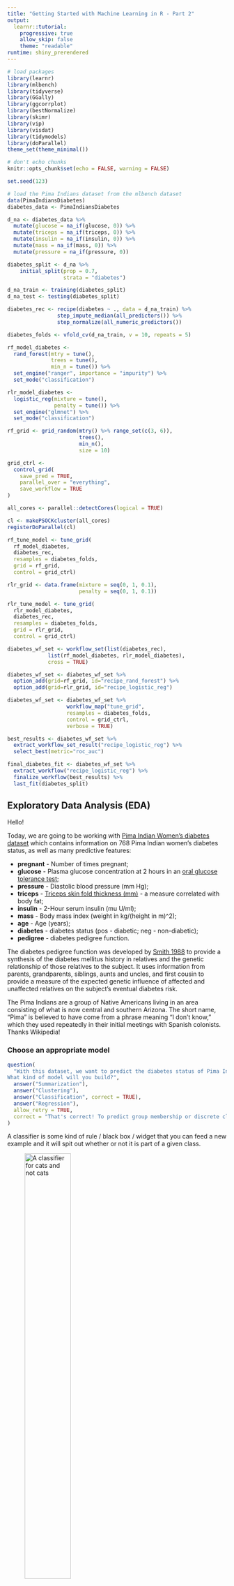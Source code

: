 ```yaml
---
title: "Getting Started with Machine Learning in R - Part 2"
output: 
  learnr::tutorial:
    progressive: true
    allow_skip: false
    theme: "readable"
runtime: shiny_prerendered
---
```


```r
# load packages
library(learnr)
library(mlbench)
library(tidyverse)
library(GGally)
library(ggcorrplot)
library(bestNormalize)
library(skimr)
library(vip)
library(visdat)
library(tidymodels)
library(doParallel)
theme_set(theme_minimal())

# don't echo chunks
knitr::opts_chunk$set(echo = FALSE, warning = FALSE)

set.seed(123)

# load the Pima Indians dataset from the mlbench dataset
data(PimaIndiansDiabetes)
diabetes_data <- PimaIndiansDiabetes

d_na <- diabetes_data %>%
  mutate(glucose = na_if(glucose, 0)) %>%
  mutate(triceps = na_if(triceps, 0)) %>%
  mutate(insulin = na_if(insulin, 0)) %>%
  mutate(mass = na_if(mass, 0)) %>%
  mutate(pressure = na_if(pressure, 0))

diabetes_split <- d_na %>%
    initial_split(prop = 0.7, 
                  strata = "diabetes")

d_na_train <- training(diabetes_split)
d_na_test <- testing(diabetes_split)

diabetes_rec <- recipe(diabetes ~ ., data = d_na_train) %>%
                step_impute_median(all_predictors()) %>%
                step_normalize(all_numeric_predictors())

diabetes_folds <- vfold_cv(d_na_train, v = 10, repeats = 5)

rf_model_diabetes <- 
  rand_forest(mtry = tune(),
              trees = tune(),
              min_n = tune()) %>%
  set_engine("ranger", importance = "impurity") %>% 
  set_mode("classification") 

rlr_model_diabetes <- 
  logistic_reg(mixture = tune(), 
               penalty = tune()) %>%
  set_engine("glmnet") %>%
  set_mode("classification")

rf_grid <- grid_random(mtry() %>% range_set(c(3, 6)),
                       trees(),
                       min_n(),
                       size = 10)

grid_ctrl <-
  control_grid(
    save_pred = TRUE,
    parallel_over = "everything",
    save_workflow = TRUE
)

all_cores <- parallel::detectCores(logical = TRUE)

cl <- makePSOCKcluster(all_cores)
registerDoParallel(cl)

rf_tune_model <- tune_grid(
  rf_model_diabetes, 
  diabetes_rec,       
  resamples = diabetes_folds,
  grid = rf_grid,
  control = grid_ctrl)

rlr_grid <- data.frame(mixture = seq(0, 1, 0.1),
                       penalty = seq(0, 1, 0.1))

rlr_tune_model <- tune_grid(
  rlr_model_diabetes,  
  diabetes_rec,       
  resamples = diabetes_folds, 
  grid = rlr_grid,
  control = grid_ctrl)

diabetes_wf_set <- workflow_set(list(diabetes_rec),  
             list(rf_model_diabetes, rlr_model_diabetes), 
             cross = TRUE) 

diabetes_wf_set <- diabetes_wf_set %>%
  option_add(grid=rf_grid, id="recipe_rand_forest") %>%
  option_add(grid=rlr_grid, id="recipe_logistic_reg")

diabetes_wf_set <- diabetes_wf_set %>%
                   workflow_map("tune_grid",
                   resamples = diabetes_folds,
                   control = grid_ctrl,
                   verbose = TRUE) 

best_results <- diabetes_wf_set %>%
  extract_workflow_set_result("recipe_logistic_reg") %>%
  select_best(metric="roc_auc")

final_diabetes_fit <- diabetes_wf_set %>%
  extract_workflow("recipe_logistic_reg") %>%
  finalize_workflow(best_results) %>%
  last_fit(diabetes_split)
```

## Exploratory Data Analysis (EDA)

Hello!

Today, we are going to be working with [Pima Indian Women's diabetes
dataset](https://en.wikipedia.org/wiki/Akimel_O%27odham) which contains
information on 768 Pima Indian women's diabetes status, as well as many
predictive features:

-   **pregnant** - Number of times pregnant;
-   **glucose** - Plasma glucose concentration at 2 hours in an [oral
    glucose tolerance
    test](https://en.wikipedia.org/wiki/Glucose_tolerance_test);
-   **pressure** - Diastolic blood pressure (mm Hg);
-   **triceps** - [Triceps skin fold thickness
    (mm)](https://en.wikipedia.org/wiki/Anthropometry_of_the_upper_arm) -
    a measure correlated with body fat;
-   **insulin** - 2-Hour serum insulin (mu U/ml);
-   **mass** - Body mass index (weight in kg/(height in m)\^2);
-   **age** - Age (years);
-   **diabetes** - diabetes status (pos - diabetic; neg - non-diabetic);
-   **pedigree** - diabetes pedigree function.

The diabetes pedigree function was developed by [Smith
1988](https://www.ncbi.nlm.nih.gov/pmc/articles/PMC2245318/) to provide
a synthesis of the diabetes mellitus history in relatives and the
genetic relationship of those relatives to the subject. It uses
information from parents, grandparents, siblings, aunts and uncles, and
first cousin to provide a measure of the expected genetic influence of
affected and unaffected relatives on the subject's eventual diabetes
risk.

The Pima Indians are a group of Native Americans living in an area
consisting of what is now central and southern Arizona. The short name,
"Pima" is believed to have come from a phrase meaning "I don't know,"
which they used repeatedly in their initial meetings with Spanish
colonists. Thanks Wikipedia!

### Choose an appropriate model

```r
question(
  "With this dataset, we want to predict the diabetes status of Pima Indian women. 
What kind of model will you build?",
  answer("Summarization"),
  answer("Clustering"),
  answer("Classification", correct = TRUE),
  answer("Regression"),
  allow_retry = TRUE,
  correct = "That's correct! To predict group membership or discrete class labels, use classification models."
)
```

A classifier is some kind of rule / black box / widget that you can feed
a new example and it will spit out whether or not it is part of a given
class.

![A classifier for cats and not
cats](images/CatNotCat.jpg){height="50%"}

You can also have classifiers that categorise things into multiple (more
than two) categories e.g.

-   Which animal is this, out of the 12 animals I have trained my model
    on? 🐱
-   Do these test results indicate {none, stage 1, stage 2, stage 3,
    stage 4} cancer? 🚑
-   Is this email important, not important but not spam, or spam? 📧

### Analyse Missing data

Start off this case study by examining your data set and analyse any
missing values.

**Instructions** Use the `summary()` function from the *skimr* package
for an initial exploration of the Pima Indians dataset `diabetes_data`.

```r
____(diabetes_data)
```

```r
summary(diabetes_data)
```

Within this dataset, it is clear that the values of several variables
are zero when it is impossible for them to be so (i.e. this value could
not be zero if it was measured). Hence, we are dealing with "hidden"
missing data.

```r
question(
  "Which are the variables that have zero “values” that are actually likely to be missing:",
  answer("pregnant"),
  answer("glucose", correct = TRUE),
  answer("pressure", correct = TRUE),
  answer("triceps", correct = TRUE),
  answer("insulin", correct = TRUE),
  answer("mass", correct = TRUE),
  answer("pedigree"),
  answer("age"),
  answer("diabetes"),
  allow_retry = TRUE,
  correct = "That's correct!"
)
```

```r
question(
  "To handle this, what should be done with these zero values? ",
  answer("Leave them as zero values"),
  answer("Recode them as NA to indicate missingness", correct = TRUE),
  answer("Remove the rows containing zero values"),
  allow_retry = TRUE,
  correct = "That's correct! Recoding zero values as NA is a common approach to handle hidden missing data in a dataset. This allows for appropriate treatment and analysis of the missing values. Leaving them as zero values might incorrectly imply that the measurements were taken and resulted in a zero value. Removing the rows can lead to the loss of valuable information."
)
```

Let's create a new dataframe `d_na`, which has the missing values
recoded as `NA` and visualise it.

**Instructions**

-   Use the `vis_dat()` function to visualise the missing values of the
    `diabetes_data` object;
-   Use the `mutate()` function from the **dplyr** package to create a
    new dataframe called `d_na` and recode all the 0 values of the
    variables `glucose`, `triceps`, `insulin`, `mass` and `pressure` to
    NAs;
-   Use the `vis_miss()` function to visualise the variables of the new
    `d_na` dataframe.

```r
vis_miss(____)

d_na <- diabetes_data %>%
  ____(glucose = na_if(glucose, 0)) %>%
  mutate(____ = na_if(triceps, 0)) %>%
  mutate(insulin = na_if(____, 0)) %>%
  mutate(mass = ____(mass, 0)) %>%
  mutate(pressure = na_if(pressure, ____))

____(d_na)
```

```r
vis_miss(diabetes_data)

d_na <- diabetes_data %>%
  mutate(glucose = na_if(glucose, 0)) %>%
  mutate(triceps = na_if(triceps, 0)) %>%
  mutate(insulin = na_if(insulin, 0)) %>%
  mutate(mass = na_if(mass, 0)) %>%
  mutate(pressure = na_if(pressure, 0))

vis_miss(d_na)
```

## Our data budget and preprocessing steps

### Training and testing data

Training models based on all of your data at once is typically not a
good choice 🚫. Instead, you can create subsets of your data that you
use for different purposes, such as training your model and then testing
your model.

Creating training/testing splits reduces overfitting. When you evaluate
your model on data that it was not trained on, you get a better estimate
of how it will perform on new data.

**Instructions**

-   Use the `initial_split()` function to create a data split that
    divides the original data into 70%/30% sections and (roughly)
    divides the data into subsets based on the target/outcome variable's
    distribution;
-   Use the functions `training()` and `testing()` to assign the 70%
    partition to `d_na_train` and the 30% partition to `d_na_test`,
    respectively.

```r
# Split the data into training and test sets
set.seed(123) #so we all get the same results

diabetes_split <- d_na %>%
    initial_split(prop = ____, 
                  strata = ___)

d_na_train <- training(___)
d_na_test <- testing(___)

glimpse(d_na_train)
glimpse(____)
```

```r
set.seed(123)

diabetes_split <- d_na %>%
    initial_split(prop = 0.7, 
                  strata = diabetes)

d_na_train <- training(diabetes_split)
d_na_test <- testing(diabetes_split)

glimpse(d_na_train)
glimpse(d_na_test)
```

The code above takes an input data set and puts 70% of it into a
training dataset and 30% of it into a testing dataset; it chooses the
individual cases so that both sets are balanced in selling price.

*Stratified sampling would split within each quartile. This ensures that
the training and testing sets have a similar distribution of the target
variable, which can lead to more reliable model performance estimates.*

Let's do some standard checks on the train/test split!

**Instructions**

-   Use the `dim()` function to look how many samples we have in the
    training (`d_na_train`) and testing (`d_na_test`) sets;
-   Use `bind_rows()` to bind together the rows of the training and
    testing sets;
-   Use `gglot()` to plot a histogram of the output (`diabetes`) to
    check we stratified appropriately.

```r
# check how many samples we have in training
dim(____)

# check how many samples we have in testing
____(d_na_test)

# bind together the rows of the training and testing sets
together <- bind_rows(train = ___,
                      test = ____,
                      .id = "test_train" ) 

# plot a histogram of the output to check we stratified appropriately
together %>%
  ggplot(aes(x = ____))+
  geom_bar()+
  facet_grid(test_train~., scales = "free")
```

```r
dim(d_na_train)

dim(d_na_test)

together <- bind_rows(train = d_na_train,
                      test = d_na_test,
                      .id = "test_train" ) 

together %>%
  ggplot(aes(x = diabetes))+
  geom_bar()+
  facet_grid(test_train~., scales = "free")
```

### Preprocessing step for modeling

In tidymodels, you can preprocess your data using **recipes**. Within a
recipe, you can implement many steps on one dataset during
preprocessing. There are an enormous number of different kinds of
preprocessing you can do. For example, you can impute missing data.
*Imputation* is often used to handle missing data because many
statistical methods and machine learning algorithms require complete
data. When we do imputation, we aren't adding new information to our
dataset, but we are using the patterns in our dataset so that we don't
have to throw away the data that have some variables missing.

**Instructions** Use the `recipe()` function to apply the following
preprocessing steps:

-   use the `step_impute_median()` function to perform median imputation
    on all predictors;
-   normalize the data to a standard range by dividing each observation
    by the standard deviation of the feature using `step_normalize()`.

```r
set.seed(123)

diabetes_rec <- ____(diabetes ~ ., data = d_na_train) %>%
                ____(all_predictors()) %>% # perform median imputation
                ____(all_numeric_predictors()) # all our predictors are numeric so standardize them
  
diabetes_rec  
```

```r
set.seed(123)

diabetes_rec <- recipe(diabetes ~ ., data = d_na_train) %>%
                step_impute_median(all_predictors()) %>%
                step_normalize(all_numeric_predictors()) 
  
diabetes_rec  
```

### Resampling

At some point we're going to want to do some *parameter tuning*
(explained later), and to do that we're going to want to use
**cross-validation**. So we can create a cross-validated version of the
training set in preparation for that moment:

**Instructions** You can use tidymodels functions to create the kind of
cross-validation folds appropriate for your use case. Here, try 10-fold
cross-validation repeated 5 times.

-   The argument `v` specifies the number of folds for cross-validation;
-   The argument `repeats` specifies the number of repeats.

```r
set.seed(123)

diabetes_folds <- vfold_cv(d_na_train, ___ = 10, ___ = 5)

glimpse(diabetes_folds)
```

```r
set.seed(123)

diabetes_folds <- vfold_cv(d_na_train, v = 10, repeats = 5)

glimpse(diabetes_folds)
```

## Model building and tuning hyperparameters

Some model parameters cannot be learned directly from a dataset during
model training; these kinds of parameters are called
**hyperparameters**. Some examples of hyperparameters include the number
of randomly selected variables to be considered at each split in a
tree-based model (called `mtry` in tidymodels).

Instead of learning these kinds of hyperparameters during model
training, we can estimate the best values for these parameters by
training many models on a resampled data set (like the cross-validation
folds we have previously created) and measuring how well all these
models perform. This process is called **tuning**.

```r
question("Are these tuning hyperparameters?",
  answer("The random seed"),
  answer("Regularization strength in a linear regression model", correct = TRUE),
  answer("Threshold for minimum number of samples required to split an internal node in a decision tree", correct = TRUE),
  allow_retry = TRUE,
  correct = "That's correct! There are parameters that directly affect the performance of a machine learning model during the training process.")
```

You can identify which parameters to `tune()` in a model specification.

### Tree-based models

A tree-based model is a type of algorithm that creates a tree-like
structure to make predictions about a certain outcome, such as whether a
customer will buy a product or not. The tree structure consists of nodes
that represent different features, and the algorithm uses these features
to split the data into smaller and smaller subsets. Each subset is then
assigned a label based on the majority of its observations, and this
process continues until the algorithm reaches a stopping criterion or
has created a fully-grown tree. Once the tree is created, it can be used
to make predictions by following the path through the tree that
corresponds to a given set of input features. Tree-based models are
simple and intuitive to understand, and can be used for both
classification and regression tasks.

-   A **Decision Tree** is a simple type of tree-based model that use a
    hierarchical structure of nodes to make predictions about a certain
    outcome. The process continues until a stopping criterion is met,
    such as a maximum tree depth or a minimum number of observations per
    leaf node, and it can predict the outcome. A single decision tree
    may not be accurate enough for many real-world problems;

![](images/decision_tree.png){width="80%"}

-   A **Random Forest** model builds many *decision trees*, each using a
    randomly selected subset of the data and features, and then
    combining their predictions to make a final prediction.

We can specify a random forest classifier with the following
hyperparameters:

-   **mtry**: the number of predictors that will be randomly sampled at
    each split when creating the tree models;
-   **trees**: the number of decision trees to fit and ultimately
    average;
-   **min_n**: The minimum number of data points in a node that are
    required for the node to be split further.

### Logistic regression

Logistic regression is a type of regression where the range of mapping
is confined to [0,1], unlike simple linear regression models where the
domain and range could take any real value. Logistic regression is a
type of algorithm that is used to predict a binary outcome, such as
whether a patient is likely to develop diabetes or no. It works by
creating a mathematical function that predicts the probability of an
observation belonging to a certain class (e.g., diabetes or not
diabetes). The function takes into account one or more input variables,
such as the patients's age, gender, or body mass index. The output of
the function is a value between 0 and 1, which represents the
probability of the observation belonging to the positive class (e.g.,
developing diabetes). To make a prediction, the algorithm compares the
predicted probability to a threshold value (e.g., 0.5), and assigns the
observation to the positive class if the probability is greater than the
threshold, and to the negative class otherwise. The scatter plot of this
data looks something like this:

![](images/lr.png){width="80%"}

We see that the data points are in the two extreme clusters. For our
prediction modeling, a naive regression line in this scenario will give
a nonsense fit (red line on the right plot) and what we actually require
to fit is a line (blue on the right plot) to explain (or to correctly
separate) a maximum number of data points. Logistic regression is a
scheme to search this most optimum blue line.

**Regularization** is a technique that can be used to prevent
overfitting of the model. A *regularized logistic regression model*, is
a logistic classifier that has been modified to include a regularization
term. This is done by adding a **penalty** to the model that discourages
it from giving too much importance to any variable.

There are several regularized regression models, defined with the
mixture parameter:

-   **Ridge** regularization encourages the model to have small
    coefficient values (`mixture = 0`);
-   **Lasso** regularization encourages the model to set some of the
    coefficients to zero, which performs feature selection. This can
    help improve the model's interpretability and reduce the impact of
    irrelevant features on the model's performance (`mixture = 1`);
-   **Elastic Net** regularization combines Ridge and Lasso
    regularization by adding a penalty term that is a weighted average
    of both penalties. This approach can provide the benefits of both
    Ridge and Lasso regularization, such as feature selection and
    coefficient shrinkage (`mixture between 0 and 1`).

To specify a random forest model with tidymodels, we need the
`rand_forest()` function. The hyperparameters of the model are arguments
within the `rand_forest()` function and may be set to specific values.
However, if tuning is required, then each of these parameters must be
set to `tune()`.

We will be using the *ranger* engine. This engine has an optional
importance argument which can be used to track *variable importance*
measures. In order to make a variable importance plot with `vip()`, we
must add `importance = 'impurity'` inside our `set_engine()` function:

**Instructions**

-   use `rand_forest()` to specify a random forest model and that the
    `mtry`, `trees` and `min_n` hyperparameters need to be tuned;
-   specify a logistic regression model with the `logistic_reg()`
    function and that the `mixture` and `penalty` hyperparameters need
    to be tuned.

```r
# random forest

rf_model_diabetes <- 
  rand_forest(mtry = ____,
              ____ = tune(),
              min_n = ____) %>%
  # select the engine/package that underlies the model
  set_engine("ranger", importance = "impurity") %>% #get variable importance scores
  # choose either the continuous regression or binary classification mode
  set_mode("classification") 

# logistic regression

rlr_model_diabetes <- 
  ____(____ = tune(), 
               ____ = tune()) %>%
  set_engine("glmnet") %>%
  set_mode("classification")
```

```r
# random forest

rf_model_diabetes <- 
  rand_forest(mtry = tune(),
              trees = tune(),
              min_n = tune()) %>%
  set_engine("ranger", importance = "impurity") %>% 
  set_mode("classification") 

# logistic regression

rlr_model_diabetes <- 
  logistic_reg(mixture = tune(), 
               penalty = tune()) %>%
  set_engine("glmnet") %>%
  set_mode("classification")
```

> **Note** Nothing about this model specification is specific to the
> diabetes dataset.

### Find which parameters will give the model its best accuracy

During hyperparameters tuning we are going to:

-   Try different values and measure their performance;
-   Find good values for these parameters;
-   Once the value(s) of the parameter(s) are determined, a model can be
    finalized by fitting the model to the entire training set.

#### `grid_random()`

You have a couple of options for how to choose which possible values for
the tuning parameters to try. One of these options is creating a random
grid of values. **Random grid search** is implemented with the
`grid_random()` function in tidymodels, taking a *sequence of
hyperparameter names to create the grid*. It also has a `size` parameter
that specifies the number of random combinations to create.

**Instructions**

-   Use the `grid_random()` function to create a random grid of values
    for the hyperparameters `mtry()`, `trees()` and `min_n()`;

The `mtry()` hyperparameter requires a pre-set range of values to test
since it cannot exceed the number of columns in our data. When we add
this to `grid_random()` we can pass `mtry()` into the `range_set()`
function and set a range for the hyperparameter with a numeric vector.

-   In the code below, set the range from 3 to 6. This is because we
    have 9 columns in `d_na` and we would like to test `mtry()` values
    somewhere in the middle between 1 and 9, trying to avoid values
    close to the ends;

-   You can then use the function `tune_grid()` to tune either a
    workflow or a model specification with a set of resampled data, such
    as the cross-validation we created. Grid search, combined with
    resampling, requires fitting a lot of models! These models don't
    depend on one another and can be run in parallel.

```r
set.seed(123)

rf_grid <- ____(mtry() %>% range_set(c(____, ____)),
                       trees(),
                       min_n(),
                       size = ____)

#View grid
rf_grid

#Tune random forest model 
rf_tune_model <- ____(
  rf_model_diabetes,  #your model
  diabetes_rec,       #your recipe
  resamples = diabetes_folds, #your resampling
  grid = ____,
  control = grid_ctrl)

rf_tune_model
```

```r
set.seed(123)

rf_grid <- grid_random(mtry() %>% range_set(c(3, 6)),
                       trees(),
                       min_n(),
                       size = 10)

#View grid
rf_grid

#Tune random forest model 
rf_tune_model <- tune_grid(
  rf_model_diabetes, 
  diabetes_rec,       
  resamples = diabetes_folds,
  grid = rf_grid,
  control = grid_ctrl)

rf_tune_model
```

Great job! Let's now use `collect_metrics()` and `show_best()` functions
to:

-   extract the metrics calculated from the cross-validation performance
    across the different values of the parameters;
-   to see which model performed the best, in terms of the **"roc_auc"**
    metric.

```r
# extract all metrics from the cross-validation performance
rf_tune_model %>%
  ____()

# see which model performed the best
rf_tune_model %>%
  ____("roc_auc")
```

```r
rf_tune_model %>%
  collect_metrics()

rf_tune_model %>%
  show_best("roc_auc")
```

#### `data.frame()`

We can also specify the values of the parameters to tune with a tuning
grid, entered as a **data frame**. It contains all the combinations of
parameters to be tested.

**Instructions** Use the `data.frame()` function to create a tuning grid
for the `mixture` and `penalty` hyperparameters, to use later for tuning
our regularized logistic regression model:

```r
rlr_grid <- ____(mixture = seq(0, 1, 0.1),
                       penalty = seq(0, 1, 0.1))
rlr_grid
```

```r
rlr_grid <- data.frame(mixture = seq(0, 1, 0.1),
                       penalty = seq(0, 1, 0.1))
rlr_grid
```

Well done! You just created a data frame named "rlr_grid" with two
columns: *"mixture"* and *"penalty"*. You did this by using the `seq()`
function with the parameters `0`, `1`, and `0.1`. This will create a
sequence of numbers starting from 0, incrementing by 0.1, and ending
at 1. The resulting data frame `rlr_grid` has 11 rows, corresponding to
the 11 values in the "mixture" and "penalty" sequences.

Let's use `tune_grid()` again for hyperparameters tuning of the
`rlr_model_diabetes` logistic regression model, doing cross validation
for each row of the `rlr_grid` tuning grid. Let's then use the
`collect_metrics()` and `show_best()` functions to visualise our best
tuning results for the **"roc_auc"** metric:

```r
set.seed(123)

# hyperparameters tuning
rlr_tune_model <- tune_grid(
  ____,  #your model
  diabetes_rec, #your recipe 
  resamples = diabetes_folds, #your resampling 
  grid = ____, #your grid
  control = grid_ctrl)

# collect all metrics
rlr_tune_model %>%
  ____

# show the best "roc_auc" results
rlr_tune_model %>%
  show_best(____)
```

```r
set.seed(123)

rlr_tune_model <- tune_grid(
  rlr_model_diabetes,  
  diabetes_rec,       
  resamples = diabetes_folds, 
  grid = rlr_grid,
  control = grid_ctrl)

rlr_tune_model %>%
  collect_metrics()

rlr_tune_model %>%
  show_best("roc_auc")
```

## Compare models and preprocessing steps

Tidymodels allows us to perform all of the above steps in a much faster
way with the **workflowsets** package.

**Instructions** - Use the `workflow_set()` function to combine your
`rlr_model_diabetes` and `rf_model_diabetes` models with your
`diabetes_rec` recipe:

```r
diabetes_wf_set <- ____(list(diabetes_rec),  #list of recipes
             list(rf_model_diabetes, ____), #list of models
             cross = TRUE) #all combinations of the preprocessors and models are used to create the workflows

# print the workflow id
diabetes_wf_set$wflow_id

# print the options for each id
diabetes_wf_set$option
```

```r
diabetes_wf_set <- workflow_set(list(diabetes_rec),  
             list(rf_model_diabetes, rlr_model_diabetes), 
             cross = TRUE) 

diabetes_wf_set$wflow_id

diabetes_wf_set$option
```

Great! You have now combined your recipe and models within the
`diabetes_wf_set` object. The workflow ids created have been
automatically named *recipe_rand_forest* and *recipe_logistic_reg*. If
we have a look at the options, there are no grids specified for our
workflows.

Let's add our `rf_grid` and `rlr_grid` girds with the `option_add()`
function:

```r
diabetes_wf_set <- diabetes_wf_set %>%
  option_add(grid=rf_grid, id="recipe_rand_forest") %>% #add the rf_grid
  option_add(grid=____, id="recipe_logistic_reg")       #add the rlr_grid

diabetes_wf_set$option
```

```r
diabetes_wf_set <- diabetes_wf_set %>%
  option_add(grid=rf_grid, id="recipe_rand_forest") %>%
  option_add(grid=rlr_grid, id="recipe_logistic_reg")

diabetes_wf_set$option
```

We can now call `tune_grid()`. Note that the workflow set object
`diabetes_wf_set` already includes your recipe, your models and your
grids, so you will only need to add your resampling object to the
`workflow_map()` function.

> The first argument in the `workflow_map()` function is a function name
> from the **tune** package (`tune_grid()`, `fit_resamples()`..)

```r
set.seed(123)

diabetes_wf_set <- diabetes_wf_set %>%
                   ____("tune_grid",
                   resamples = ____, 
                   control = grid_ctrl,
                   verbose = TRUE) 
diabetes_wf_set
```

```r
set.seed(123)

diabetes_wf_set <- diabetes_wf_set %>%
                   workflow_map("tune_grid",
                   resamples = diabetes_folds,
                   control = grid_ctrl,
                   verbose = TRUE) 
diabetes_wf_set
```

The `results` column contains the results of each call to `tune_grid()`
for the workflows. From these results, we can get quick assessments of
how well these models classified the data using the `rank_results()` and
`autoplot()` functions.

**Instructions** Call the `rank_results()` and `autoplot()` functions on
your tuned workflows. You specifically want to have a look at the
`"roc_auc"` metric:

```r
#to get the rankings of the models (and their tuning parameter sub-models) as a data frame:
rank_results(diabetes_wf_set, rank_metric = ____)

#to plot the results
autoplot(____, metric = "roc_auc")
```

```r
rank_results(diabetes_wf_set, rank_metric = "roc_auc")

autoplot(diabetes_wf_set, metric = "roc_auc")
```

## Extract best tuning results

The plot above shows the results for all tuning parameter combinations
for each model. We can use the `extract_workflow_set_result()` and
`select_best()` functions to extract the best tuning results.

**Instructions**

-   Extract the tuning results for the `"recipe_logistic_reg"` workflow;
-   Select the best results for the `**roc_auc**` metric.

```r
best_results <- diabetes_wf_set %>%
  extract_workflow_set_result(____) %>%
  ____(metric="roc_auc")

best_results
```

```r
best_results <- diabetes_wf_set %>%
  extract_workflow_set_result("recipe_logistic_reg") %>%
  select_best(metric="roc_auc")

best_results
```

## Update and fit the workflow

The last step in hyperparameter tuning is to use `finalize_workflow()`
to add our optimal model to our workflow object, and apply the
`last_fit()` function to our workflow and our train/test split object.
This will automatically train the model specified by the workflow using
the training data, and produce evaluations based on the test set.

**Instructions**

-   Use the `extract_workflow()` function to extract the specifications
    of your best workflow (`**recipe_logistic_reg**`);
-   Update your workflow with your optimal model (`best_results`) using
    the `finalize_workflow()` function;
-   Fit to the training set and evaluate on the testing set using
    `last_fit()`.

```r
set.seed(123)

final_diabetes_fit <- diabetes_wf_set %>%
  ____("recipe_logistic_reg") %>%
  finalize_workflow(____) %>%
  ____(diabetes_split)

final_diabetes_fit

final_diabetes_fit %>% collect_metrics()
```

```r
set.seed(123)

final_diabetes_fit <- diabetes_wf_set %>%
  extract_workflow("recipe_logistic_reg") %>%
  finalize_workflow(best_results) %>%
  last_fit(diabetes_split)

final_diabetes_fit

final_diabetes_fit %>% collect_metrics()
```

> Since we supplied the train/test object when we fit the workflow, the
> metrics are evaluated on the test set. Now when we use the
> `collect_metrics()` function (the same we used when tuning our
> parameters) to extract the performance of the final model (since
> `final_diabetes_fit` now consists of a single final model) applied to
> the test set.

### AUC: Area under the curve and Confusion Matrix

A good classifier will have high precision and high specificity,
minimizing both false positives and false negatives. In practice, and
with an imperfect classifier, you can tune a knob to say which of those
two you care more about. There will be some kind of a trade-off between
the two.

To capture this balance, we often use a **Reciever Operator
Characteristic (ROC) curve** that plots the *false positive* rate along
the x-axis and the *true positive* rate along the y-axis, for all
possible trade-offs. A line that is diagonal from the lower left corner
to the upper right corner represents a random guess at labelling each
example. The higher the line is in the upper left-hand corner, the
better the classifier in general. AUC computes the area under this
curve. For a perfect classifier, AUC = 1, for a random guess, AUC=0.5.
Objective: maximize.

![A Reciever Operator Characteristic (ROC) curve, from which the Area
Under the Curve (AUC) can be calculated](images/_CatArea.jpg){width="80%"}

A **confusion matrix** is a matrix that compares "the truth" to the
labels generated by your classifier. When we label a cat correctly, we
refer to this as a *true positive*. When we fail to label a cat as a
cat, this is called a *false negative*. However, if we label something
which is not a cat as a cat, this is called a *false positive*; and if
we correctly label something which is not a cat, as not a cat, then this
is a *true negative*. In our case, the confusion matrix will look like
this:

-   true positive **(TP)**: Diabetic correctly identified as diabetic
-   true negative **(TN)**: Healthy correctly identified as healthy
-   false positive **(FP)**: Healthy incorrectly identified as diabetic
-   false negative **(FN)**: Diabetic incorrectly identified as healthy

![](images/_CatConfusion.jpg){width="80%"} 

We can plot the ROC curve to visualize
test set performance of our model, and generate a confusion matrix.

*Note In R, factor levels are ordered alphabetically by default, which
means that "no" comes first before "yes" and is considered the level of
interest or positive case. Use the argument `event_level = "second"` to
alter this as needed.*

**Instructions**

-   Extract the prediction values from your final fit object with
    `collect_predictions()`;
-   Plot a ROC curve with the `roc_curve()` function;
-   Plot a confusion matrix with the `conf_mat()` function.

```r
#ROC curve
  collect_predictions(final_diabetes_fit) %>%
  ____(truth  = diabetes, event_level="second", estimate = .pred_pos) %>%  #specify which level of truth to consider as the "event"
                autoplot()

#confusion matrix dataframe
conf_matrix_rf <- final_diabetes_fit %>%
  collect_predictions() %>%
  ____(truth = diabetes, estimate = .pred_class) 

conf_matrix_rf

#confusion matrix plot
conf_matrix_rf %>%
  autoplot()
```

```r
  collect_predictions(final_diabetes_fit) %>%
  roc_curve(truth  = diabetes, event_level="second", estimate = .pred_pos) %>%
                autoplot()

conf_matrix_rf <- final_diabetes_fit %>%
  collect_predictions() %>%
  conf_mat(truth = diabetes, estimate = .pred_class) 

conf_matrix_rf

conf_matrix_rf %>%
  autoplot()
```

## Variable importance

In order to visualize the variable importance scores of our  model, we will need to:
-   manually train our workflow object with the `fit()` function on the training data;
-   extract the trained model with the `pull_workflow_fit()` function;
-   pass the trained model to the `vip()` function.

```r
#extract the final workflow
final_workflow <- diabetes_wf_set %>%
  extract_workflow("recipe_logistic_reg") %>%
  finalize_workflow(best_results)

#fit on the training data
wf_fit <- final_workflow %>%
  ____(data = d_na_train)

#extract the trained model
wf_fit <- wf_fit %>% 
          ____()

#plot variable importance
____(wf_fit)
```

```r
final_workflow <- diabetes_wf_set %>%
  extract_workflow("recipe_logistic_reg") %>%
  finalize_workflow(best_results)

wf_fit <- final_workflow %>%
  fit(data = d_na_train)

wf_fit <- wf_fit %>% 
          pull_workflow_fit()

vip(wf_fit)
```